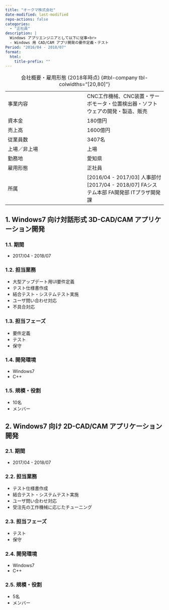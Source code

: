 ```yaml
---
title: "オークマ株式会社"
date-modified: last-modified
repo-actions: false
categories:
  - "正社員"
description: |
  Windows アプリエンジニアとして以下に従事<br>
  - Windows 用 CAD/CAM アプリ開発の要件定義・テスト
Period: "2016/04 - 2018/07"
format:
  html:
    title-prefix: ""
---
```


:会社概要・雇用形態 (2018年時点) {#tbl-company tbl-colwidths="[20,80]"}

|              |                                                                                            |
| :---         | :---                                                                                       |
| 事業内容     | CNC工作機械、CNC装置・サーボモータ・位置検出器・ソフトウェアの開発・製造、販売             |
| 資本金       | 180億円                                                                                    |
| 売上高       | 1600億円                                                                                   |
| 従業員数     | 3407名                                                                                     |
| 上場／非上場 | 上場                                                                                       |
| 勤務地       | 愛知県                                                                                     |
| 雇用形態     | 正社員                                                                                     |
| 所属         | [2016/04 - 2017/03] 人事部付<br>[2017/04 - 2018/07] FAシステム本部 FA開発部 ITプラザ開発課 |

<!--
**入社動機**

- IT業界に入りたかったものの当時の求人で主流であった業務システムへの関心がなかったため、具体的にモノを動かすプロダクトに携わってみたいという思いがありました。
- 工作機械業界の中でも技術的に最先端を行く会社であったため、知的好奇心を満たしつつ仕事に取り組めると考えました。

**退職動機**

- 入社を機に札幌から愛知県に転居しており、住みやすさを確保するために札幌に戻る決断をしましたが、札幌拠点がないため勤続できなくなってしまいました。
- 業務内容は協力会社との業務調整ばかりで Windows アプリエンジニアとしての実装力が全く身に付かない環境であったためエンジニアとしてのキャリアが不安になりました。
-->

## 1. Windows7 向け対話形式 3D-CAD/CAM アプリケーション開発

### 1.1. 期間

- 2017/04 - 2018/07

### 1.2. 担当業務

- 大型アップデート用UI要件定義
- テスト仕様書作成
- 結合テスト・システムテスト実施
- ユーザ問い合わせ対応
- 不具合対応

### 1.3. 担当フェーズ

- 要件定義
- テスト
- 保守

### 1.4. 開発環境

- Windows7
- C++

### 1.5. 規模・役割

- 10名
- メンバー

## 2. Windows7 向け 2D-CAD/CAM アプリケーション開発

### 2.1. 期間

- 2017/04 - 2018/07

### 2.2. 担当業務

- テスト仕様書作成
- 結合テスト・システムテスト実施
- ユーザ問い合わせ対応
- 受注先の工作機械に応じたチューニング

### 2.3. 担当フェーズ

- テスト
- 保守

### 2.4. 開発環境

- Windows7
- C++

### 2.5. 規模・役割

- 5名
- メンバー
